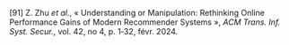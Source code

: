 \[91\]		Z. Zhu *et al.*, « Understanding or Manipulation: Rethinking Online Performance Gains of Modern Recommender Systems », *ACM Trans. Inf. Syst. Secur.*, vol. 42, no 4, p. 1‑32, févr. 2024\.